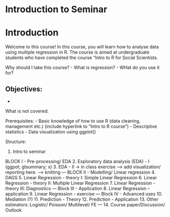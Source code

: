 # Introduction to Seminar {#intro-sem} 


# Introduction

Welcome to this course! In this course, you will learn how to analyse data using multiple regression in R. The course is aimed at undergraduate students who have completed the course "Intro to R for Social Scientists. 

Why should I take this course?
- What is regression?
- WHat do you use it for?


Objectives: 
-
-

What is not covered:


Prerequisites:
- Basic knowledge of how to use R (data cleaning, management etc.) (include hyperlink to "Intro to R course")
- Descriptive statistics
- Data visualization using ggplot()

Structure:

1.	Intro to seminar

BLOCK I - Pre-processing/ EDA
2.	Exploratory data analysis (EDA) - I (ggpot; gtsummary; x)
3.	EDA - II  -> in class exercise
--> add visualization/ reporting here. 
--> knitting 
---
BLOCK II - Modelling/ Linear regression
4.  DAGS
5.	Linear Regression - theory I: Simple Linear Regression
6.	Linear Regression - theory II: Multiple Linear Regression
7.  Linear Regression - theory III: Diagnostics
---
Block III - Application
8.	Linear Regression – application 
9.	Linear Regression - exercise
---
Block IV - Advanced uses
10. Mediation (?)
11. Prediction - Theory
12. Prediction - Application
13.	Other estimators: Logistic/ Poisson/ Multilevel/ FE
---
14.	Course paper/Discussion/ Outlook

